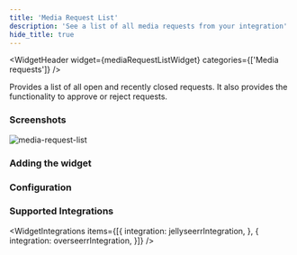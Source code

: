 ```yaml
---
title: 'Media Request List'
description: 'See a list of all media requests from your integration'
hide_title: true
---
```




<WidgetHeader
  widget={mediaRequestListWidget}
  categories={['Media requests']}
/>

Provides a list of all open and recently closed requests. It also provides the functionality to approve or reject requests.

### Screenshots


<img src={mediaRequestList} alt="media-request-list" width={256} height={256} />

### Adding the widget

<AddingWidget />

### Configuration
<WidgetConfig configuration={mediaRequestListWidget.configuration} />

### Supported Integrations

<WidgetIntegrations items={[{
    integration: jellyseerrIntegration,
}, {
    integration: overseerrIntegration,
}]} />
